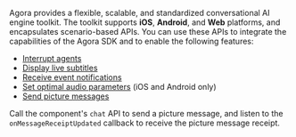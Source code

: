 
Agora provides a flexible, scalable, and standardized conversational AI engine toolkit. The toolkit supports **iOS**, **Android**, and **Web** platforms, and encapsulates scenario-based APIs. You can use these APIs to integrate the capabilities of the Agora <Vg k="SIG" /> SDK and <Vg k="VSDK" /> to enable the following features:

* [Interrupt agents](/conversational-ai/develop/interrupt-agent)
* [Display live subtitles](/conversational-ai/develop/subtitles)
* [Receive event notifications](/conversational-ai/develop/event-notifications)
* [Set optimal audio parameters](/conversational-ai/best-practices/audio-setup) (iOS and Android only)
* [Send picture messages](/conversational-ai/develop/send-picture-messages)

Call the component's `chat` API to send a picture message, and listen to the `onMessageReceiptUpdated` callback to receive the picture message receipt.